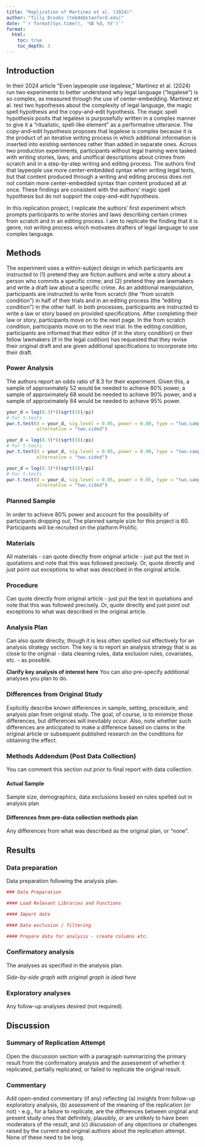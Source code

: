 ```yaml
---
title: "Replication of Martínez et al. (2024)"
author: "Tilly Brooks (teb44@stanford.edu)"
date: "`r format(Sys.time(), '%B %d, %Y')`"
format:
  html:
    toc: true
    toc_depth: 3
---
```


<!-- Replication reports should all use this template to standardize reporting across projects.  These reports will be public supplementary materials that accompany the summary report(s) of the aggregate results. -->

## Introduction

In their 2024 article "Even laypeople use legalese," Martínez et al. (2024) run two experiments to better understand why legal language ("legalese") is so complex, as measured through the use of center-embedding.  Martínez et al. test two hypotheses about the complexity of legal language, the magic spell hypothesis and the copy-and-edit hypothesis.  The magic spell hypothesis posits that legalese is purposefully written in a complex manner to give it a “ritualistic, spell-like element” as a performative utterance.  The copy-and-edit hypothesis proposes that legalese is complex because it is the product of an iterative writing process in which additional information is inserted into existing sentences rather than added in separate ones.  Across two production experiments, participants without legal training were tasked with writing stories, laws, and unoffical descriptions about crimes from scratch and in a step-by-step writing and editing process.  The authors find that laypeople use more center-embedded syntax when writing legal texts, but that content produced through a writing and editing process  does not not contain more center-embedded syntax than content produced all at once.  These findings are consistent with the authors' magic spell hypothesis but do not support the copy-and-edit hypothesis.  

In this replication project, I replicate the authors' first experiment which prompts participants to write stories and laws describing certain crimes from scratch and in an editing process.  I aim to replicate the finding that it is genre, not writing process which motivates drafters of legal language to use complex language. 


## Methods

The experiment uses a within-subject design in which participants are instructed to (1) pretend they are fiction authors and write a story about a person who commits a specific crime; and (2) pretend they are lawmakers and write a draft law about a specific crime.  As an additional manipulation, participants are instructed to write from scratch (the "from scratch condition") in half of their trials and in an editing process (the "editing condition") in the other half.  In both processes, participants are  instructed to write a law or story based on provided specifications.  After completing their law or story, participants move on to the next page.  In the from scratch condition, participants move on to the next trial.  In the editing condition, participants are informed that their editor (if in the story condition) or their fellow lawmakers (if in the legal codition) has requested that they revise their original draft and are given additional specifications to incorporate into their draft.  

### Power Analysis
The authors report an odds ratio of 8.3 for their experiment.  Given this, a sample of approximately 52 would be needed to achieve 80% power, a sample of approximately 68 would be needed to achieve 90% power, and a sample of approximately 84 would be needed to achieve 95% power.


```r

your_d = log(8.3)*((sqrt(3))/pi)
# For t-tests
pwr.t.test(d = your_d, sig.level = 0.05, power = 0.80, type = "two.sample", 
           alternative = "two.sided")
```
```r

your_d = log(8.3)*((sqrt(3))/pi)
# For t-tests
pwr.t.test(d = your_d, sig.level = 0.05, power = 0.90, type = "two.sample", 
           alternative = "two.sided")
```
```r

your_d = log(8.3)*((sqrt(3))/pi)
# For t-tests
pwr.t.test(d = your_d, sig.level = 0.05, power = 0.95, type = "two.sample", 
           alternative = "two.sided")
```


### Planned Sample

In order to achieve 80% power and account for the possibility of participants dropping out, The planned sample size for this project is 60.  Participants will be recruited on the platform Prolific.

### Materials

All materials - can quote directly from original article - just put the text in quotations and note that this was followed precisely.  Or, quote directly and just point out exceptions to what was described in the original article.

### Procedure	

Can quote directly from original article - just put the text in quotations and note that this was followed precisely.  Or, quote directly and just point out exceptions to what was described in the original article.

### Analysis Plan

Can also quote directly, though it is less often spelled out effectively for an analysis strategy section.  The key is to report an analysis strategy that is as close to the original - data cleaning rules, data exclusion rules, covariates, etc. - as possible.  

**Clarify key analysis of interest here**  You can also pre-specify additional analyses you plan to do.

### Differences from Original Study

Explicitly describe known differences in sample, setting, procedure, and analysis plan from original study.  The goal, of course, is to minimize those differences, but differences will inevitably occur.  Also, note whether such differences are anticipated to make a difference based on claims in the original article or subsequent published research on the conditions for obtaining the effect.


### Methods Addendum (Post Data Collection)

You can comment this section out prior to final report with data collection.

#### Actual Sample
  Sample size, demographics, data exclusions based on rules spelled out in analysis plan

#### Differences from pre-data collection methods plan
  Any differences from what was described as the original plan, or “none”.


## Results


### Data preparation

Data preparation following the analysis plan.
	
```r
### Data Preparation

#### Load Relevant Libraries and Functions

#### Import data

#### Data exclusion / filtering

#### Prepare data for analysis - create columns etc.
```

### Confirmatory analysis

The analyses as specified in the analysis plan.  

*Side-by-side graph with original graph is ideal here*

### Exploratory analyses

Any follow-up analyses desired (not required).  

## Discussion

### Summary of Replication Attempt

Open the discussion section with a paragraph summarizing the primary result from the confirmatory analysis and the assessment of whether it replicated, partially replicated, or failed to replicate the original result.  

### Commentary

Add open-ended commentary (if any) reflecting (a) insights from follow-up exploratory analysis, (b) assessment of the meaning of the replication (or not) - e.g., for a failure to replicate, are the differences between original and present study ones that definitely, plausibly, or are unlikely to have been moderators of the result, and (c) discussion of any objections or challenges raised by the current and original authors about the replication attempt.  None of these need to be long.
